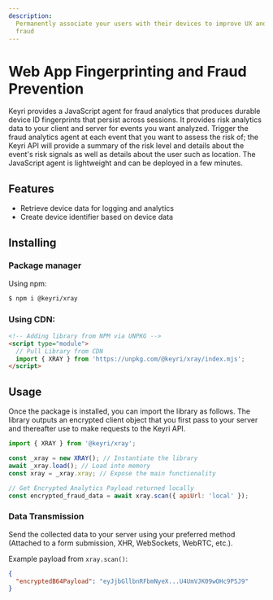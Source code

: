 ```yaml
---
description:
  Permanently associate your users with their devices to improve UX and reduce
  fraud
---
```


# Web App Fingerprinting and Fraud Prevention

Keyri provides a JavaScript agent for fraud analytics that produces durable
device ID fingerprints that persist across sessions. It provides risk analytics
data to your client and server for events you want analyzed. Trigger the fraud
analytics agent at each event that you want to assess the risk of; the Keyri API
will provide a summary of the risk level and details about the event's risk
signals as well as details about the user such as location. The JavaScript agent
is lightweight and can be deployed in a few minutes.

## Features

- Retrieve device data for logging and analytics
- Create device identifier based on device data

## Installing

### Package manager

Using npm:

```bash
$ npm i @keyri/xray
```

### Using CDN:

```html
<!-- Adding library from NPM via UNPKG -->
<script type="module">
  // Pull Library from CDN
  import { XRAY } from 'https://unpkg.com/@keyri/xray/index.mjs';
</script>
```

## Usage

Once the package is installed, you can import the library as follows. The
library outputs an encrypted client object that you first pass to your server
and thereafter use to make requests to the Keyri API.

```javascript
import { XRAY } from '@keyri/xray';

const _xray = new XRAY(); // Instantiate the library
await _xray.load(); // Load into memory
const xray = _xray.xray; // Expose the main functionality

// Get Encrypted Analytics Payload returned locally
const encrypted_fraud_data = await xray.scan({ apiUrl: 'local' });
```

### Data Transmission

Send the collected data to your server using your preferred method (Attached to
a form submission, XHR, WebSockets, WebRTC, etc.).

Example payload from `xray.scan()`:

```json
{
  "encryptedB64Payload": "eyJjbGllbnRFbmNyeX...U4UmVJK09wOHc9PSJ9"
}
```
